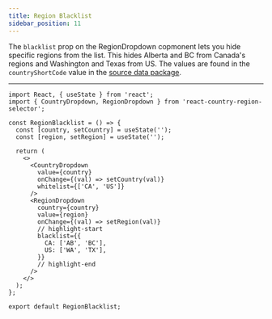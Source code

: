 ```yaml
---
title: Region Blacklist
sidebar_position: 11
---
```



The `blacklist` prop on the RegionDropdown copmonent lets you hide specific regions from the list. This hides
Alberta and BC from Canada's regions and Washington and Texas from US. The
values are found in the `countryShortCode` value in the [source data package](https://github.com/country-regions/country-region-data/blob/master/data.json).

<RegionBlacklist />

---

```tsx
import React, { useState } from 'react';
import { CountryDropdown, RegionDropdown } from 'react-country-region-selector';

const RegionBlacklist = () => {
  const [country, setCountry] = useState('');
  const [region, setRegion] = useState('');

  return (
    <>
      <CountryDropdown
        value={country}
        onChange={(val) => setCountry(val)}
        whitelist={['CA', 'US']}
      />
      <RegionDropdown
        country={country}
        value={region}
        onChange={(val) => setRegion(val)}
        // highlight-start
        blacklist={{
          CA: ['AB', 'BC'],
          US: ['WA', 'TX'],
        }}
        // highlight-end
      />
    </>
  );
};

export default RegionBlacklist;
```
